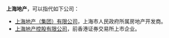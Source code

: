 '''上海地产'''，可以指代如下公司：
* [[上海地产（集团）有限公司|上海地产（集团）有限公司]]，上海市人民政府所属房地产开发商。
* [[上海地产控股有限公司|上海地产控股有限公司]]，前香港证券交易所上市企业。

{{disambig|cat=四字消歧义}}
